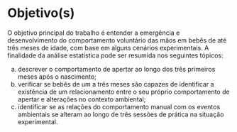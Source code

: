 # Objetivo(s)

O objetivo principal do trabalho é entender a emergência e desenvolvimento do comportamento voluntário das mãos em bebês de até três meses de idade, com base em alguns cenários experimentais. 
A finalidade da análise estatística pode ser resumida nos seguintes tópicos:

a) descrever o comportamento de apertar ao longo dos três primeiros meses após o nascimento;
b) verificar se bebês de um a três meses são capazes de identificar a existência de um relacionamento entre o seu próprio comportamento de apertar e alterações no contexto ambiental; 
c) identificar se as relações do comportamento manual com os eventos ambientais se alteram ao longo de três sessões de prática na situação experimental.
